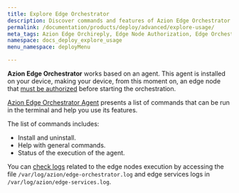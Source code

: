 ```yaml
---
title: Explore Edge Orchestrator
description: Discover commands and features of Azion Edge Orchestrator Agent, including installation, logs, and terminal commands to enhance device functioning.
permalink: /documentation/products/deploy/advanced/explore-usage/
meta_tags: Azion Edge Orchireply, Edge Node Authorization, Edge Orchestrator Agent, Install Edge Agent, Edge Node Commands, Edge Terminal Commands, Edge Node Logs, Edge Services Logs
namespace: docs_deploy_explore_usage
menu_namespace: deployMenu

---
```



**Azion Edge Orchestrator** works based on an agent. This agent is installed on your device, making your device, from this moment on, an edge node that [must be authorized](/en/documentation/products/guides/deploy/authorize-an-edge-node/) before starting the orchestration.

[Azion Edge Orchestrator Agent](/en/documentation/products/guides/deploy/install-orchestrator-agent/) presents a list of commands that can be run in the terminal and help you use its features.

The list of commands includes: 

- Install and uninstall.
- Help with general commands.
- Status of the execution of the agent.

<LinkButton link="/en/documentation/products/deploy/edge-orchestrator/edge-node/#agent-commands-and-options" label="Go to edge orchestrator agent's commands reference" severity="secondary" target="_blank" />

You can [check logs](/en/documentation/products/guides/deploy/watch-logs/) related to the edge nodes execution by accessing the file `/var/log/azion/edge-orchestrator.log` and edge services logs in `/var/log/azion/edge-services.log`.


